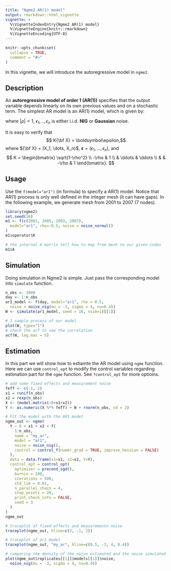 ```yaml
---
title: "Ngme2 AR(1) model"
output: rmarkdown::html_vignette
vignette: >
  %\VignetteIndexEntry{Ngme2 AR(1) model}
  %\VignetteEngine{knitr::rmarkdown}
  %\VignetteEncoding{UTF-8}
---
```


```r
knitr::opts_chunk$set(
  collapse = TRUE,
  comment = "#>"
)
```

In this vignette, we will introduce the autoregressive model in `ngme2`.

## Description

An **autoregressive model of order 1 (AR(1))** specifies that the output variable depends linearly on its own previous values and on a stochastic term.
The simplest AR model is an AR(1) model, which is given by:

\begin{align}
X_1 &= \frac{1}{\sqrt{1-\rho^2}} \epsilon_1, \\
X_i &= \rho X_{i-1} + \epsilon_i, \; i = 2, \dots , n,
\end{align}
where $|\rho| < 1$, $\epsilon_1, ..,\epsilon_n$ is either i.i.d. **NIG** or **Gaussian** noise.

It is easy to verify that
$$ K{\bf X} = \boldsymbol\epsilon,$$
where
${\bf X} = (X_1, \dots, X_n)$,  ${\boldsymbol \epsilon} = (\epsilon_1, \dots, \epsilon_n)$, and
$$
K =
  \begin{bmatrix}
    \sqrt{1-\rho^2} \\
    -\rho &  1 \\
    & \ddots & \ddots \\
    & & -\rho &  1
  \end{bmatrix}.
$$

## Usage

Use the `f(model="ar1")` (in formula) to specify a AR(1) model.
Notice that AR(1) process is only well defined in the integer mesh (it can have gaps). In the following example, we generate mesh from 2001 to 2007 (7 nodes).

```r
library(ngme2)
set.seed(16)
m1 <- f(c(2001, 2005, 2003, 2007),
  model="ar1", rho=-0.5, noise = noise_normal()
)
m1$operator$K

# the internal A matrix tell how to map from mesh to our given index
m1$A
```

## Simulation

Doing simulation in Ngme2 is simple. Just pass the corresponding model into `simulate` function.

```r
n_obs <- 1000
day <- 1:n_obs
ar1_model <- f(day, model="ar1", rho = 0.5,
  noise = noise_nig(mu = -3, sigma = 4, nu=0.4))
W <- simulate(ar1_model, seed = 16, nsim=1)[[1]]

# 1 sample process of our model
plot(W, type="l")
# check the acf to see the correlation
acf(W, lag.max = 5)
```

## Estimation

In this part we will show how to estiamte the AR model using `ngme` function.
Here we can use `control_opt` to modify the control variables regarding estimation part for the `ngme` function.
See `?control_opt` for more optioins.

```r
# add some fixed effects and measurement noise
feff <- c(-1, 2)
x1 = runif(n_obs)
x2 = rexp(n_obs)
X <- (model.matrix(~0+x1+x2))
Y <- as.numeric(X %*% feff) + W + rnorm(n_obs, sd = 2)

# Fit the model with the AR1 model
ngme_out <- ngme(
  Y ~ 0 + x1 + x2 + f(
    1:n_obs,
    name = "my_ar",
    model = "ar1",
    noise = noise_nig(),
    control = control_f(numer_grad = TRUE, improve_hessian = FALSE)
  ),
  data = data.frame(x1=x1, x2=x2, Y=Y),
  control_opt = control_opt(
    optimizer = precond_sgd(),
    burnin = 100,
    iterations = 500,
    std_lim = 0.01,
    n_parallel_chain = 4,
    stop_points = 20,
    print_check_info = FALSE,
    seed = 3
  )
)
ngme_out

# traceplot of fixed effects and measurementn noise
traceplot(ngme_out, hline=c(2, -1, 2))

# traceplot of ar1 model
traceplot(ngme_out, "my_ar", hline=c(0.5, -3, 4, 0.4))

# comparing the density of the noise estimated and the noise simulated
plot(ngme_out$replicates[[1]]$models[[1]]$noise,
  noise_nig(mu = -3, sigma = 4, nu=0.4))
```
